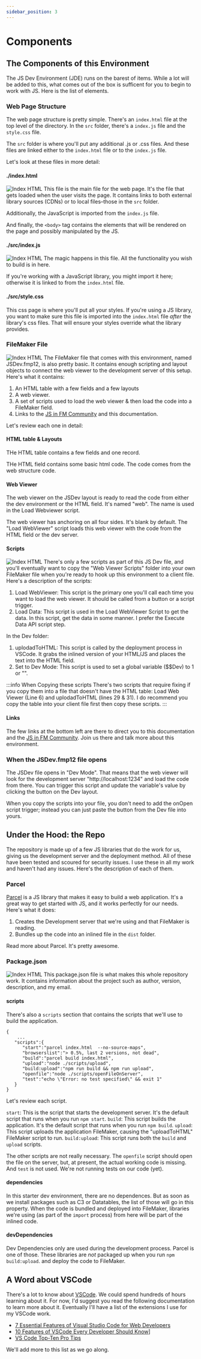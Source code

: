```yaml
---
sidebar_position: 3
---
```


# Components

## The Components of this Environment

The JS Dev Environment (JDE) runs on the barest of items. While a lot will be added to this, what comes out of the box is sufficent for you to begin to work with JS. Here is the list of elements.

### Web Page Structure

The web page structure is pretty simple. There's an `index.html` file at the top level of the directory. In the `src` folder, there's a `index.js` file and the `style.css` file.

The `src` folder is where you'll put any additional .js or .css files. And these files are linked either to the `index.html` file or to the `index.js` file.

Let's look at these files in more detail:

#### ./index.html

![Index HTML](/img/indexhtmlImg.png)
This file is the main file for the web page. It's the file that gets loaded when the user visits the page. It contains links to both external library sources (CDNs) or to local files–those in the `src` folder.

Additionally, the JavaScript is imported from the `index.js` file.

And finally, the `<body>` tag contains the elements that will be rendered on the page and possibly manipulated by the JS.

#### ./src/index.js

![Index HTML](/img/src_index_js.png)
The magic happens in this file. All the functionality you wish to build is in here.

If you're working with a JavaScript library, you might import it here; otherwise it is linked to from the `index.html` file.

#### ./src/style.css

This css page is where you'll put all your styles. If you're using a JS library, you want to make sure this file is imported into the `index.html` file _after_ the library's css files. That will ensure your styles override what the library provides.

### FileMaker File

![Index HTML](/img/FMFile.png)
The FileMaker file that comes with this environment, named JSDev.fmp12, is also pretty basic. It contains enough scripting and layout objects to connect the web viewer to the development server of this setup. Here's what it contains:

1. An HTML table with a few fields and a few layouts
2. A web viewer.
3. A set of scripts used to load the web viewer & then load the code into a FileMaker field.
4. Links to the [JS in FM Community](https://community.jsinfm.com/home) and this documentation.

Let's review each one in detail:

#### HTML table & Layouts

THe HTML table contains a few fields and one record.

THe HTML field contains some basic html code. The code comes from the web structure code.

#### Web Viewer

The web viewer on the JSDev layout is ready to read the code from either the dev environment or the HTML field. It's named "web". The name is used in the Load Webviewer script.

The web viewer has anchoring on all four sides.
It's blank by default. The "Load WebViewer" script loads this web viewer with the code from the HTML field or the dev server.

#### Scripts

![Index HTML](/img/ScriptWorkspace.png)
There's only a few scripts as part of this JS Dev file, and you'll eventually want to copy the "Web Viewer Scripts" folder into your own FileMaker file when you're ready to hook up this environment to a client file. Here's a description of the scripts:

1. Load WebViewer: This script is the primary one you'll call each time you want to load the web viewer. It should be called from a button or a script trigger.
2. Load Data: This script is used in the Load WebViewer Script to get the data. In this script, get the data in some manner. I prefer the Execute Data API script step.

In the Dev folder:

1. uplodadToHTML: This script is called by the deployment process in VSCode. It grabs the inlined version of your HTML/JS and places the text into the HTML field.
2. Set to Dev Mode: This script is used to set a global variable ($$Dev) to 1 or "".

:::info When Copying these scripts
There's two scripts that require fixing if you copy them into a file that doesn't have the HTML table: Load Web Viewer (Line 6) and uplodadToHTML (lines 29 & 31). I do recommend you copy the table into your client file first then copy these scripts.
:::

#### Links

The few links at the bottom left are there to direct you to this documentation and the [JS in FM Community](https://community.jsinfm.com/home). Join us there and talk more about this environment.

### When the JSDev.fmp12 file opens

The JSDev file opens in "Dev Mode". That means that the web viewer will look for the development server "http://localhost:1234" and load the code from there. You can trigger this script and update the variable's value by clicking the button on the Dev layout.

When you copy the scripts into your file, you don't need to add the onOpen script trigger; instead you can just paste the button from the Dev file into yours.

## Under the Hood: the Repo

The repository is made up of a few JS libraries that do the work for us, giving us the development server and the deployment method. All of these have been tested and scoured for security issues. I use these in all my work and haven't had any issues. Here's the description of each of them.

### Parcel

[Parcel](https://parceljs.org/) is a JS library that makes it easy to build a web application. It's a great way to get started with JS, and it works perfectly for our needs. Here's what it does:

1. Creates the Development server that we're using and that FileMaker is reading.
2. Bundles up the code into an inlined file in the `dist` folder.

Read more about Parcel. It's pretty awesome.

### Package.json

![Index HTML](/img/packagejson.png)
This package.json file is what makes this whole repository work. It contains information about the project such as author, version, description, and my email.

#### scripts

There's also a `scripts` section that contains the scripts that we'll use to build the application.

```
{
    ...
   "scripts":{
      "start":"parcel index.html  --no-source-maps",
      "browserslist":"> 0.5%, last 2 versions, not dead",
      "build":"parcel build index.html",
      "upload":"node ./scripts/upload",
      "build:upload":"npm run build && npm run upload",
      "openfile":"node ./scripts/openFileOnServer",
      "test":"echo \"Error: no test specified\" && exit 1"
   }
}
```

Let's review each script.

`start`: This is the script that starts the development server. It's the default script that runs when you run `npm start`.
`build`: This script builds the application. It's the default script that runs when you run `npm build`.
`upload`: This script uploads the application FileMaker, causing the "uploadToHTML" FileMaker script to run.
`build:upload`: This script runs both the `build` and `upload` scripts.

The other scripts are not really necessary. The `openfile` script should open the file on the server, but, at present, the actual working code is missing. And `test` is not used. We're not running tests on our code (yet).

#### dependencies

In this starter dev environment, there are no dependences. But as soon as we install packages such as C3 or Datatables, the list of those will go in this property. When the code is bundled and deployed into FileMaker, libraries we're using (as part of the `import` process) from here will be part of the inlined code.

#### devDependencies

Dev Dependencies only are used during the development process. Parcel is one of those. These libraries are _not_ packaged up when you run `npm build:upload`. and deploy the code to FileMaker.

## A Word about VSCode

There's a lot to know about [VSCode](https://code.visualstudio.com/). We could spend hundreds of hours learning about it. For now, I'd suggest you read the following documentation to learn more about it. Eventually I'll have a list of the extensions I use for my VSCode work.

- [7 Essential Features of Visual Studio Code for Web Developers](https://medium.com/@bretcameron/7-essential-features-of-visual-studio-code-for-web-developers-be77e235bf62)
- [10 Features of VSCode Every Developer Should Know](https://blog.cloudanalogy.com/10-features-of-vs-code-every-developer-should-know/)]
- [VS Code Top-Ten Pro Tips](https://www.youtube.com/watch?v=u21W_tfPVrY)

We'll add more to this list as we go along.
